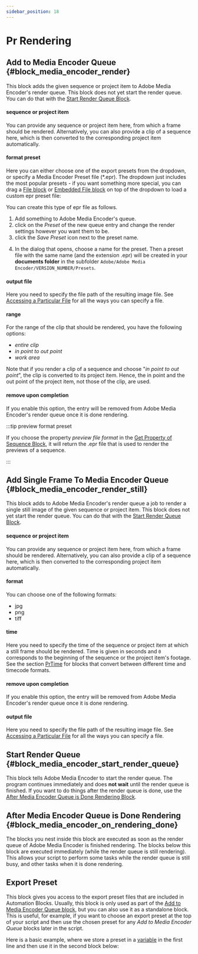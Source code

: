 ```yaml
---
sidebar_position: 18
---
```



# Pr Rendering

## Add to Media Encoder Queue {#block_media_encoder_render}

<RetinaImg src="/img/blockScreenshots/PrRendering/block_media_encoder_render.png" alt="Block block_media_encoder_render"/>


This block adds the given sequence or project item to Adobe Media Encoder's render queue. This block does not yet start the render queue. You can do that with the [Start Render Queue Block](prRendering#block_media_encoder_start_render_queue).


#### sequence or project item 

You can provide any sequence or project item here, from which a frame should be rendered. Alternatively, you can also provide a clip of a sequence here, which is then converted to the corresponding project item automatically.

#### format preset

Here you can either choose one of the export presets from the dropdown, or specify a Media Encoder Preset file (*.epr). The dropdown just includes the most popular presets - if you want something more special, you can drag a [File block](files#block_extendscript_file) or [Embedded File block](files#block_extendscript_embedded_file) on top of the dropdown to load a custom epr preset file:

<RetinaImg src="/img/blockOther/epr_file_example.png" alt="Using custom epr preset"/>


You can create this type of epr file as follows.

1. Add something to Adobe Media Encoder's queue.
2. click on the *Preset* of the new queue entry and change the render settings however you want them to be.
3. click the *Save Preset* icon next to the preset name.

<RetinaImg src="/img/blockOther/block_media_encoder_render_save_preset.png" alt="Save Preset"/>


4. In the dialog that opens, choose a name for the preset. Then a preset file with the same name (and the extension .epr) will be created in your **documents folder** in the subfolder `Adobe/Adobe Media Encoder/VERSION_NUMBER/Presets`.


#### output file

Here you need to specify the file path of the resulting image file. See [Accessing a Particular File](files#accessFile) for all the ways you can specify a file.

#### range

For the range of the clip that should be rendered, you have the following options:

- *entire clip*
- *in point to out point*
- *work area*

Note that if you render a clip of a sequence and choose "*in point to out point*", the clip is converted to its project item. Hence, the in point and the out point of the project item, not those of the clip, are used.

#### remove upon completion

If you enable this option, the entry will be removed from Adobe Media Encoder's render queue once it is done rendering.


:::tip preview format preset

If you choose the property *preview file format* in the [Get Property of Sequence Block](prSequence#pr_sequence_get_property), it will return the .epr file that is used to render the previews of a sequence.

:::

## Add Single Frame To Media Encoder Queue {#block_media_encoder_render_still}

<RetinaImg src="/img/blockScreenshots/PrRendering/block_media_encoder_render_still.png" alt="Block block_media_encoder_render_still"/>


This block adds to Adobe Media Encoder's render queue a job to render a single still image of the given sequence or project item. This block does not yet start the render queue. You can do that with the [Start Render Queue Block](prRendering#block_media_encoder_start_render_queue).

#### sequence or project item 

You can provide any sequence or project item here, from which a frame should be rendered. Alternatively, you can also provide a clip of a sequence here, which is then converted to the corresponding project item automatically.

#### format

You can choose one of the following formats:

- jpg
- png
- tiff

#### time

Here you need to specify the time of the sequence or project item at which a still frame should be rendered. Time is given in seconds and `0` corresponds to the beginning of the sequence or the project item's footage. See the section [PrTime](prTime) for blocks that convert between different time and timecode formats.

#### remove upon completion

If you enable this option, the entry will be removed from Adobe Media Encoder's render queue once it is done rendering.

#### output file

Here you need to specify the file path of the resulting image file. See [Accessing a Particular File](files#accessFile) for all the ways you can specify a file.

## Start Render Queue {#block_media_encoder_start_render_queue}

<RetinaImg src="/img/blockScreenshots/PrRendering/block_media_encoder_start_render_queue.png" alt="Block block_media_encoder_start_render_queue"/>


This block tells Adobe Media Encoder to start the render queue. The program continues immediately and does **not wait** until the render queue is finished. If you want to do things after the render queue is done, use the [After Media Encoder Queue is Done Rendering Block](prRendering#block_media_encoder_on_rendering_done).


## After Media Encoder Queue is Done Rendering {#block_media_encoder_on_rendering_done}

<RetinaImg src="/img/blockScreenshots/PrRendering/block_media_encoder_on_rendering_done.png" alt="Block block_media_encoder_on_rendering_done"/>


The blocks you nest inside this block are executed as soon as the render queue of Adobe Media Encoder is finished rendering. The blocks below this block are executed immediately (while the render queue is still rendering). This allows your script to perform some tasks while the render queue is still busy, and other tasks when it is done rendering.

## Export Preset

<RetinaImg src="/img/blockScreenshots/PrRendering/block_media_encoder_get_preset.png" alt="Block block_media_encoder_get_preset"/>

This block gives you access to the export preset files that are included in Automation Blocks. Usually, this block is only used as part of the [Add to Media Encoder Queue block](prRendering#block_media_encoder_render), but you can also use it as a standalone block. This is useful, for example, if you want to choose an export preset at the top of your script and then use the chosen preset for any *Add to Media Encoder Queue* blocks later in the script. 

Here is a basic example, where we store a preset in a [variable](variables.mdx) in the first line and then use it in the second block below:

<RetinaImg src="/img/blockOther/block_media_encoder_get_preset_example.png" alt="store preset in variable"/>
